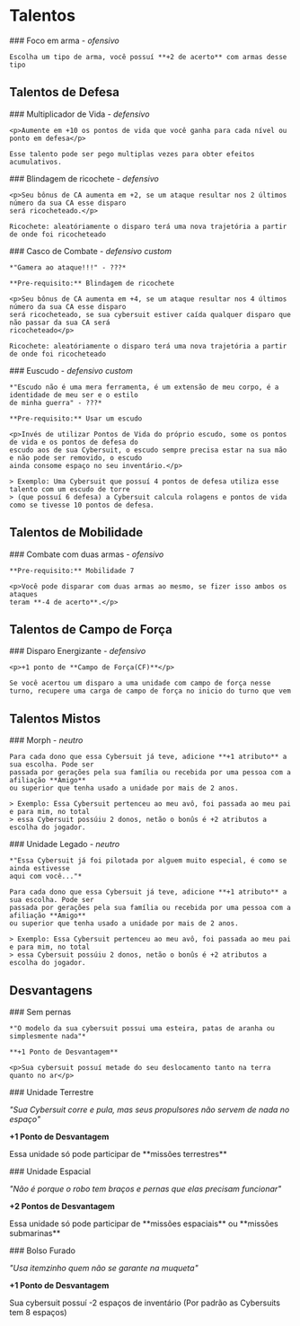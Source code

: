 # Talentos

<div class='box-border'>
    ### Foco em arma - <i class='atack-red'>ofensivo</i>

    Escolha um tipo de arma, você possuí **+2 de acerto** com armas desse tipo

</div>

## Talentos de Defesa

<div class='box-border'>
    ### Multiplicador de Vida - <i class='defense-green'>defensivo</i>

    <p>Aumente em +10 os pontos de vida que você ganha para cada nível ou ponto em defesa</p>

    Esse talento pode ser pego multiplas vezes para obter efeitos acumulativos.

</div>

<div class='box-border'>
    ### Blindagem de ricochete - <i class='defense-green'>defensivo</i>

    <p>Seu bônus de CA aumenta em +2, se um ataque resultar nos 2 últimos número da sua CA esse disparo
    será ricocheteado.</p>

    Ricochete: aleatóriamente o disparo terá uma nova trajetória a partir de onde foi ricocheteado

</div>

<div class='box-border'>
    ### Casco de Combate - <i class='cumstom-purple'>defensivo custom</i>

    *"Gamera ao ataque!!!" - ???*

    **Pre-requisito:** Blindagem de ricochete

    <p>Seu bônus de CA aumenta em +4, se um ataque resultar nos 4 últimos número da sua CA esse disparo
    será ricocheteado, se sua cybersuit estiver caída qualquer disparo que não passar da sua CA será 
    ricocheteado</p>

    Ricochete: aleatóriamente o disparo terá uma nova trajetória a partir de onde foi ricocheteado

</div>

<div class='box-border'>
    ### Euscudo - <i class='cumstom-purple'>defensivo custom</i>

    *"Escudo não é uma mera ferramenta, é um extensão de meu corpo, é a identidade de meu ser e o estilo
    de minha guerra" - ???*

    **Pre-requisito:** Usar um escudo

    <p>Invés de utilizar Pontos de Vida do próprio escudo, some os pontos de vida e os pontos de defesa do
    escudo aos de sua Cybersuit, o escudo sempre precisa estar na sua mão e não pode ser removido, o escudo
    ainda consome espaço no seu inventário.</p>

    > Exemplo: Uma Cybersuit que possuí 4 pontos de defesa utiliza esse talento com um escudo de torre 
    > (que possuí 6 defesa) a Cybersuit calcula rolagens e pontos de vida como se tivesse 10 pontos de defesa.

</div>

## Talentos de Mobilidade

<div class='box-border'>
    ### Combate com duas armas - <i class='atack-red'>ofensivo</i>

    **Pre-requisito:** Mobilidade 7

    <p>Você pode disparar com duas armas ao mesmo, se fizer isso ambos os ataques
    teram **-4 de acerto**.</p>

</div>

## Talentos de Campo de Força

<div class='box-border'>
    ### Disparo Energizante - <i class='defense-green'>defensivo</i>

    <p>+1 ponto de **Campo de Força(CF)**</p>
    
    Se você acertou um disparo a uma unidade com campo de força nesse turno, recupere uma carga de campo de força no inicio do turno que vem
</div>

## Talentos Mistos

<div class='box-border'>
    ### Morph - <i class='neutral-gray'>neutro</i>


    Para cada dono que essa Cybersuit já teve, adicione **+1 atributo** a sua escolha. Pode ser
    passada por gerações pela sua família ou recebida por uma pessoa com a afiliação **Amigo**
    ou superior que tenha usado a unidade por mais de 2 anos.

    > Exemplo: Essa Cybersuit pertenceu ao meu avô, foi passada ao meu pai e para mim, no total
    > essa Cybersuit possúiu 2 donos, netão o bonûs é +2 atributos a escolha do jogador.

</div>

<div class='box-border'>
    ### Unidade Legado - <i class='neutral-gray'>neutro</i>

    *"Essa Cybersuit já foi pilotada por alguem muito especial, é como se ainda estivesse
    aqui com você..."*

    Para cada dono que essa Cybersuit já teve, adicione **+1 atributo** a sua escolha. Pode ser
    passada por gerações pela sua família ou recebida por uma pessoa com a afiliação **Amigo**
    ou superior que tenha usado a unidade por mais de 2 anos.

    > Exemplo: Essa Cybersuit pertenceu ao meu avô, foi passada ao meu pai e para mim, no total
    > essa Cybersuit possúiu 2 donos, netão o bonûs é +2 atributos a escolha do jogador.

</div>

## Desvantagens

<div class='box-border'>
    ### Sem pernas

    *"O modelo da sua cybersuit possui uma esteira, patas de aranha ou simplesmente nada"*

    **+1 Ponto de Desvantagem**

    <p>Sua cybersuit possuí metade do seu deslocamento tanto na terra quanto no ar</p>
</div>

<div class='box-border'>
### Unidade Terrestre

*"Sua Cybersuit corre e pula, mas seus propulsores não servem de nada no espaço"*

**+1 Ponto de Desvantagem**

<p>Essa unidade só pode participar de **missões terrestres**</p>
</div>

<div class='box-border'>
### Unidade Espacial

*"Não é porque o robo tem braços e pernas que elas precisam funcionar"*

**+2 Pontos de Desvantagem**

<p>Essa unidade só pode participar de **missões espaciais** ou **missões submarinas**</p>
</div>

<div class='box-border'>
### Bolso Furado

*"Usa itemzinho quem não se garante na muqueta"*

**+1 Ponto de Desvantagem**

<p>Sua cybersuit possuí -2 espaços de inventário (Por padrão as Cybersuits tem 8 espaços)</p>
</div>